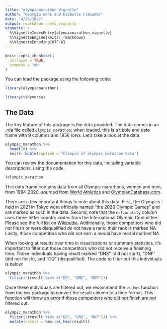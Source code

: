 ```yaml
---
title: "olympicmarathon Vignette"
author: "Georgia Gans and Michelle Flesaker"
date: "4/28/2022"
output: rmarkdown::html_vignette
vignette: >
  %\VignetteIndexEntry{olympicmarathon_vignette}
  %\VignetteEngine{knitr::rmarkdown}
  %\VignetteEncoding{UTF-8}
---
```


```r
knitr::opts_chunk$set(
  collapse = TRUE,
  comment = "#>"
)
```

You can load the package using the following code:

```r
library(olympicmarathon)
```

```r
library(tidyverse)
```


## The Data

The key feature of this package is the data provided. The data comes in an .rda file called `olympic_marathon`; when loaded, this is a tibble and data frame with 9 columns and 1956 rows. Let's take a look at the data:

```r
olympic_marathon %>%
  head(10) %>%
  knitr::kable(caption = "Glimpse of olympic_marathon Data")
```

You can review the documentation for this data, including variable descriptions, using the code.

```r
?olympic_marathon
```

This data frame contains data from all Olympic marathons, women and men, from 1984-2020, sourced from [World Athletics](https://www.worldathletics.org/) and [OlympianDatabase.com](https://www.olympiandatabase.com/index.php?id=417&L=1). 

There are a few important things to note about this data. First, the Olympics held in 2021 in Tokyo were officially named "the 2020 Olympic Games" and are marked as such in the data. Second, note that the `nationality` column uses three-letter country codes from the International Olympic Committee. Please see the full list on [Wikipedia](https://en.wikipedia.org/wiki/List_of_IOC_country_codes). Additionally, those competitors who did not finish or were disqualified do not have a rank: their rank is marked NA. Lastly, those competitors who did not earn a medal have medal marked NA.

When looking at results over time in visualizations or summary statistics, it's important to filter out those competitors who did not receive a finishing time. Those individuals having result marked "DNS" (did not start), "DNF" (did not finish), and "DQ" (disqualified). The code to filter out this individuals is below:

```r
olympic_marathon %>%
  filter(!(result %in% c("DQ", "DNS", "DNF")))
```

Once these individuals are filtered out, we recommend the `as_hms` function from the `hms` package to convert the result column to a time format. This function will throw an error if those competitors who did not finish are not filtered out. 

```r
olympic_marathon %>%
  filter(!(result %in% c("DQ", "DNS", "DNF"))) %>%
  mutate(result = hms::as_hms(result))
```








